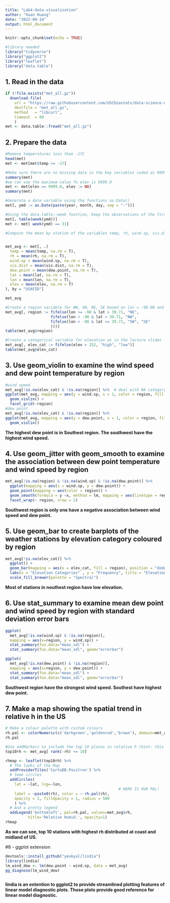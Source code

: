 ```yaml
---
title: "Lab4-data-visualization"
author: "Xuan Huang"
date: "2022-09-14"
output: html_document
---
```


```r
knitr::opts_chunk$set(echo = TRUE)
```

```r
#library needed
library("tidyverse")
library("ggplot2")
library("leaflet")
library("data.table")
```

## 1. Read in the data

```r
if (!file.exists("met_all.gz"))
  download.file(
    url = "https://raw.githubusercontent.com/USCbiostats/data-science-data/master/02_met/met_all.gz",
    destfile = "met_all.gz",
    method   = "libcurl",
    timeout  = 60
    )
met <- data.table::fread("met_all.gz")
```

## 2. Prepare the data

```r
#Remove temperatures less than -17C
head(met)
met <- met[met$temp >= -17]

#Make sure there are no missing data in the key variables coded as 9999, 999, etc
summary(met)
#we can see the maximum value fo elev is 9999.0
met <- met[elev == 9999.0, elev := NA]
summary(met)

#Generate a date variable using the functions as.Date()
met[, ymd := as.Date(paste(year, month, day, sep = "-"))]

#Using the data.table::week function, keep the observations of the first week of the month.
met[, table(week(ymd))]
met <- met[ week(ymd) == 31]
```





```r
#Compute the mean by station of the variables temp, rh, wind.sp, vis.dist, dew.point, lat, lon, and elev.


met_avg <- met[, .(
  temp = mean(temp, na.rm = T),
  rh = mean(rh, na.rm = T),
  wind.sp = mean(wind.sp, na.rm = T),
  vis.dist = mean(vis.dist, na.rm = T),
  dew.point = mean(dew.point, na.rm = T),
  lat = mean(lat, na.rm = T),
  lon = mean(lon, na.rm = T),
  elev = mean(elev, na.rm = T)
), by = "USAFID"]

met_avg
```
```r
#Create a region variable for NW, SW, NE, SE based on lon = -98.00 and lat = 39.71 degrees
met_avg[, region := fifelse(lon >= -98 & lat > 39.71, "NE",
                    fifelse(lon < -98 & lat > 39.71, "NW",
                    fifelse(lon < -98 & lat <= 39.71, "SW", "SE"
                    )))]
table(met_avg$region)
```

```r
#Create a categorical variable for elevation as in the lecture slides
met_avg[, elev_cat := fifelse(elev > 252, "high", "low")]
table(met_avg$elev_cat)
```

## 3. Use geom_violin to examine the wind speed and dew point temperature by region


```r
#wind speed
met_avg[!is.na(elev_cat) & !is.na(region)] %>%  # deal with NA category
ggplot(met_avg, mapping = aes(y = wind.sp, x = 1, color = region, fill = region)) +
  geom_violin() +
  facet_grid(~region)
#dew point
met_avg[!is.na(elev_cat) & !is.na(region)] %>% 
ggplot(met_avg, mapping = aes(y = dew.point, x = 1, color = region, fill = region)) +
  geom_violin() 
```
**The highest dew point is in Southest region. The southwest have the highest wind speed.**

## 4. Use geom_jitter with geom_smooth to examine the association between dew point temperature and wind speed by region

```r
met_avg[!is.na(region) & !is.na(wind.sp) & !is.na(dew.point)] %>%
  ggplot(mapping = aes(x = wind.sp, y = dew.point)) +
  geom_point(mapping = aes(color = region)) +
  geom_smooth(formula = y ~x, method = lm, mapping = aes(linetype = region))+
  facet_wrap(~ region, nrow = 2)
```
**Southwest region is only one have a negative association between wind speed and dew point.**

## 5. Use geom_bar to create barplots of the weather stations by elevation category coloured by region

```r
met_avg[!is.na(elev_cat)] %>%
  ggplot() +
  geom_bar(mapping = aes(x = elev_cat, fill = region), position = "dodge") +
  labs(x = "Elevation Categories" , y = "Frequency", title = "Elevation by Region") +
  scale_fill_brewer(palette = "Spectral")
```
**Most of stations in nouthest region have low elevation.**


## 6. Use stat_summary to examine mean dew point and wind speed by region with standard deviation error bars

```r
ggplot(
  met_avg[!is.na(wind.sp) & !is.na(region)],
  mapping = aes(x=region, y = wind.sp)) +
  stat_summary(fun.data="mean_sdl") +
  stat_summary(fun.data="mean_sdl", geom="errorbar")

ggplot(
  met_avg[!is.na(dew.point) & !is.na(region)],
  mapping = aes(x=region, y = dew.point)) +
  stat_summary(fun.data="mean_sdl") +
  stat_summary(fun.data="mean_sdl", geom="errorbar")
```
**Southwest region have the strongest wind speed. Southest have highest dew point.**

## 7. Make a map showing the spatial trend in relative h in the US

```r
# Make a colour palette with custom colours
rh.pal <- colorNumeric(c('darkgreen','goldenrod','brown'), domain=met_avg$rh)
rh.pal

#Use addMarkers to include the top 10 places in relative h (hint: this will be useful rank(-rh) <= 10)
top10rh <- met_avg[ rank(-rh) <= 10]

rhmap <- leaflet(top10rh) %>% 
  # The looks of the Map
  addProviderTiles('CartoDB.Positron') %>% 
  # Some circles
  addCircles(
    lat = ~lat, lng=~lon,
                                                  # HERE IS OUR PAL!
    label = ~paste0(rh), color = ~ rh.pal(rh),
    opacity = 1, fillOpacity = 1, radius = 500
    ) %>%
  # And a pretty legend
  addLegend('bottomleft', pal=rh.pal, values=met_avg$rh,
          title='Relative Humid.', opacity=1)
rhmap


```

**As we can see, top 10 stations with highest rh distributed at coast and midland of US.**

#8 - ggplot extension

```r

devtools::install_github("yeukyul/lindia")
library(lindia)
lm_wind_dew <- lm(dew.point ~ wind.sp, data = met_avg)
gg_diagnose(lm_wind_dew)



```

**lindia is an extention to ggplot2 to provide streamlined plotting features of linear model diagnostic plots. Those plots provide good reference for linear model diagnostic.**



